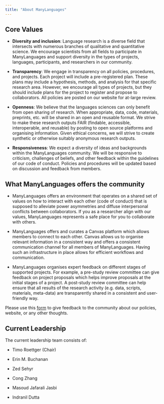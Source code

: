 ```yaml
---
title: "About ManyLanguages"
---
```


## **Core Values**

-   **Diversity and inclusion**: Language research is a diverse field that intersects with numerous branches of qualitative and quantitative science. We encourage scientists from all fields to participate in ManyLanguages and support diversity in the types of projects, languages, participants, and researchers in our community.

-   **Transparency**: We engage in transparency on all policies, procedures, and projects. Each project will include a pre-registered plan. These plans may include a hypothesis, methods, and analysis for that specific research area. However, we encourage all types of projects, but they should include plans for the project to register and propose to collaborators. All policies are posted on our website for at-large review.

-   **Openness**: We believe that the languages sciences can only benefit from open sharing of research. When appropriate, data, code, materials, preprints, etc. will be shared in an open and reusable format. We strive to make these research outputs FAIR (findable, accessible, interoperable, and reusable) by posting to open source platforms and organising information. Given ethical concerns, we will strive to create synthetic or otherwise suitably anonymous research outputs.

-   **Responsiveness**: We expect a diversity of ideas and backgrounds within the ManyLanguages community. We will be responsive to criticism, challenges of beliefs, and other feedback within the guidelines of our code of conduct. Policies and procedures will be updated based on discussion and feedback from members.

## What ManyLanguages offers the community

-   ManyLanguages offers an environment that operates on a shared set of values on how to interact with each other (code of conduct) that is supposed to alleviate power asymmetries and diffuse interpersonal conflicts between collaborators. If you as a researcher align with our values, ManyLanguages represents a safe place for you to collaborate with others. 

-   ManyLanguages offers and curates a Canvas platform which allows members to connect to each other. Canvas allows us to organise relevant information in a consistent way and offers a consistent communication channel for all members of ManyLanguages. Having such an infrastructure in place allows for efficient workflows and communication.

-   ManyLanguages organises expert feedback on different stages of supported projects. For example, a pre-study review committee can give feedback on project proposals which helps improve proposals at the initial stages of a project. A post-study review committee can help ensure that all results of the research activity (e.g. data, scripts, materials, meta-data) are transparently shared in a consistent and user-friendly way. 

Please use this [form](https://forms.gle/9mHjddrMFGzJzVLa8) to give feedback to the community about our policies, website, or any other thoughts.

## Current Leadership

The current leadership team consists of:

-   Timo Roettger (Chair)

-   Erin M. Buchanan

-   Zed Sehyr

-   Cong Zhang

-   Masoud Jafarali Jasbi

-   Indranil Dutta
